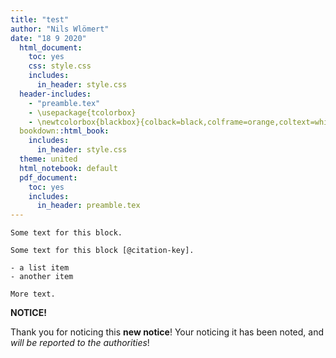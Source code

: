 ```yaml
---
title: "test"
author: "Nils Wlömert"
date: "18 9 2020"
  html_document:
    toc: yes
    css: style.css
    includes:
      in_header: style.css
  header-includes:
    - "preamble.tex"
    - \usepackage{tcolorbox}
    - \newtcolorbox{blackbox}{colback=black,colframe=orange,coltext=white,boxsep=5pt,arc=4pt}
  bookdown::html_book:
    includes:
      in_header: style.css
  theme: united
  html_notebook: default
  pdf_document:
    toc: yes
    includes:
      in_header: preamble.tex
---
```


```block
Some text for this block.
```

```block2
Some text for this block [@citation-key].

- a list item
- another item

More text.
```

:::: {.blackbox data-latex=""}
::: {.center data-latex=""}
**NOTICE!**
:::
Thank you for noticing this **new notice**! Your noticing it has
been noted, and _will be reported to the authorities_!
::::
